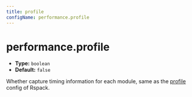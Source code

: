 ```yaml
---
title: profile
configName: performance.profile
---
```


# performance.profile

- **Type:** `boolean`
- **Default:** `false`

Whether capture timing information for each module, same as the [profile](https://webpack.js.org/configuration/other-options/#profile) config of Rspack.


<RsbuildConig />
